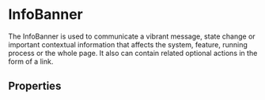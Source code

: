 
<Meta of={InfoBannerStories} />

# InfoBanner

<Primary />

The InfoBanner is used to communicate a vibrant message, state change or important contextual information that affects the system, feature, running process or the whole page. It also can contain related optional actions in the form of a link.

## Properties

<ArgsTable of={InfoBanner} />
<StyledSystemLinks
    component="InfoBanner"
    supportedProps={['space', 'layout', 'position', 'color', 'flexbox', 'grid-layout', 'background']}
/>

<Stories />
